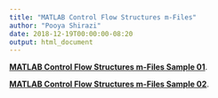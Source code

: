 ```yaml
---
title: "MATLAB Control Flow Structures m-Files"
author: "Pooya Shirazi"
date: 2018-12-19T00:00:00-08:20
output: html_document
---
```


[**MATLAB Control Flow Structures m-Files Sample 01**](file/Programming/m-files sample 1.rar).

[**MATLAB Control Flow Structures m-Files Sample 02**](file/Programming/m-files sample 2.rar).


